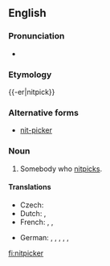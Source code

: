 ==English==

===Pronunciation===
* {{IPA|/ˈnɪt.pɪk.ɹ/}}

===Etymology===
{{-er|nitpick}}

===Alternative forms===
* [[nit-picker]]

===Noun===
{{en-noun}}

# Somebody who [[nitpick]]s.

====Translations====
{{trans-top|somebody who nitpicks}}
* Czech: {{t-|cs|hnidopich|m}}
* Dutch: {{t-|nl|mierenneuker}}, {{t|nl|muggenzifter}}
* French: {{t|fr|pinailleur}}, {{t|fr|coupeur de cheveux en quatre}}, {{qualifier|slang}} {{t|fr|enculeur de mouches}}
{{trans-mid}}
* German: {{t|de|Erbsenzähler|m}}, {{t|de|Erbsenzählerin|f}}, {{qualifier|colloquial}} {{t|de|Korinthenkacker|m}}, {{qualifier|colloquial}} {{t|de|Korinthenkackerin|f}}, {{t|de|Griffelspitzer|m}}, {{t|de|Griffelspitzerin|f}}
{{trans-bottom}}

[[fi:nitpicker]]
